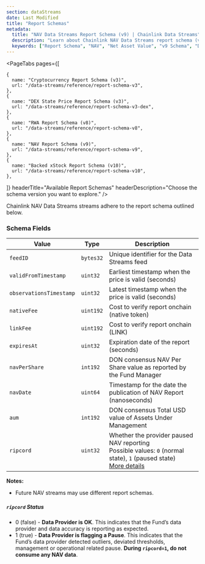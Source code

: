```yaml
---
section: dataStreams
date: Last Modified
title: "Report Schemas"
metadata:
  title: "NAV Data Streams Report Schema (v9) | Chainlink Data Streams"
  description: "Learn about Chainlink NAV Data Streams report schema (v9), including fields, encoding, and examples for integrating NAV data in your applications."
  keywords: ["Report Schema", "NAV", "Net Asset Value", "v9 Schema", "Data Format", "Report Structure"]
---
```



<DataStreams section="dsNotes" />

<PageTabs
  pages={[

    {
      name: "Cryptocurrency Report Schema (v3)",
      url: "/data-streams/reference/report-schema-v3",
    },
    {
      name: "DEX State Price Report Schema (v3)",
      url: "/data-streams/reference/report-schema-v3-dex",
    },
    {
      name: "RWA Report Schema (v8)",
      url: "/data-streams/reference/report-schema-v8",
    },
    {
      name: "NAV Report Schema (v9)",
      url: "/data-streams/reference/report-schema-v9",
    },
    {
      name: "Backed xStock Report Schema (v10)",
      url: "/data-streams/reference/report-schema-v10",
    },

]}
headerTitle="Available Report Schemas"
headerDescription="Choose the schema version you want to explore."
/>

Chainlink NAV Data Streams streams adhere to the report schema outlined below.

### Schema Fields

| Value                   | Type      | Description                                                                                                                                   |
| ----------------------- | --------- | --------------------------------------------------------------------------------------------------------------------------------------------- |
| `feedID`                | `bytes32` | Unique identifier for the Data Streams feed                                                                                                   |
| `validFromTimestamp`    | `uint32`  | Earliest timestamp when the price is valid (seconds)                                                                                          |
| `observationsTimestamp` | `uint32`  | Latest timestamp when the price is valid (seconds)                                                                                            |
| `nativeFee`             | `uint192` | Cost to verify report onchain (native token)                                                                                                  |
| `linkFee`               | `uint192` | Cost to verify report onchain (LINK)                                                                                                          |
| `expiresAt`             | `uint32`  | Expiration date of the report (seconds)                                                                                                       |
| `navPerShare`           | `int192`  | DON consensus NAV Per Share value as reported by the Fund Manager                                                                             |
| `navDate`               | `uint64`  | Timestamp for the date the publication of NAV Report (nanoseconds)                                                                            |
| `aum`                   | `int192`  | DON consensus Total USD value of Assets Under Management                                                                                      |
| `ripcord`               | `uint32`  | Whether the provider paused NAV reporting <br/> Possible values: `0` (normal state), `1` (paused state) <br/> [More details](#ripcord-status) |

**Notes:**

- Future NAV streams may use different report schemas.

##### `ripcord` Status

- 0 (false) - **Data Provider is OK**. This indicates that the Fund’s data provider and data accuracy is reporting as expected.
- 1 (true) - **Data Provider is flagging a Pause**. This indicates that the Fund’s data provider detected outliers, deviated thresholds, management or operational related pause. **During `ripcord=1`, do not consume any NAV data**.
